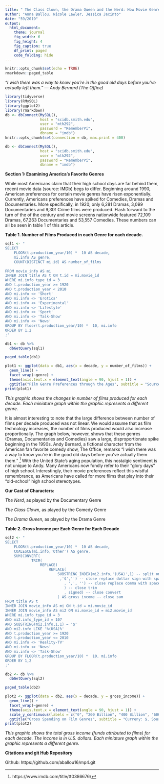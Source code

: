 ```yaml
---
title: " The Class Clown, the Drama Queen and the Nerd: How Movie Genres are mirroring our favorite High School Stereotypes "
author: "Anna Ballou, Nicole Lawler, Jessica Jacinto"
date: "59/2019"
output: 
  html_document:
    theme: journal
    fig_width: 6
    fig_height: 4
    fig_caption: true
    df_print: paged
    code_folding: hide
---
```


```r
knitr::opts_chunk$set(echo = TRUE)
rmarkdown::paged_table
```


*“I wish there was a way to know you're in the good old days before you've actually left them.” ― Andy Bernard (The Office)*

```r
library(tidyverse)
library(RMySQL)
library(ggplot2)
library(rmarkdown)
db <- dbConnect(MySQL(), 
                host = "scidb.smith.edu", 
                user = "mth292", 
                password = "RememberPi", 
                dbname = "imdb")
knitr::opts_chunk$set(connection = db, max.print = 400)
```

```r
db <- dbConnect(MySQL(),
                host = "scidb.smith.edu",
                user = "mth292",
                password = "RememberPi",
                dbname = "imdb")
```

**Section 1: Examining America’s Favorite Genres** 

While most Americans claim that their high school days are far behind them, recent movie data (source: IMDb) begs to differ. Beginning around 1990, American preferences for certain movie genres have risen exponentially. Currently, Americans preferences have spiked for Comedies, Dramas and Documentaries. More specifically, in 1920, only 6,281 Dramas, 3,099 Documentaries and 9,301 Crime films were produced. Flash forward to the turn of the of the century and movie screens nationwide featured 72,109 Dramas, 67,263 Documentaries and 53,557 Comedies. These numbers can all be seen in table 1 of this article. 


**Table 1. Number of Films Produced in each Genre for each decade.**                 
```r
sql1 <- "
SELECT 
	FLOOR(t.production_year/10) *  10 AS decade,
	mi.info AS genre, 
	COUNT(DISTINCT mi.id) AS number_of_films
    
FROM movie_info AS mi
INNER JOIN title AS t ON t.id = mi.movie_id
WHERE mi.info_type_id = 3
AND t.production_year >= 1920
AND t.production_year < 2010
AND mi.info <> 'Short'
AND mi.info <> 'Erotica'
AND mi.info <> 'Experimental'
AND mi.info <> 'Lifestyle'
AND mi.info <> 'Sport'
AND mi.info <> 'Talk-Show'
AND mi.info <> 'News'
GROUP BY floor(t.production_year/10) *  10, mi.info
ORDER BY 1,2
;"

db1 <- db %>%
  dbGetQuery(sql1)

paged_table(db1)
```

```r
plot1 <- ggplot(data = db1, aes(x = decade, y = number_of_films)) +
  geom_line() +
  facet_wrap(~genre) +
  theme(axis.text.x = element_text(angle = 90, hjust = 1)) +
  ggtitle("Film Genre Preferences through the Ages", subtitle = "Source: IMDb")
print(plot1)
```

*This graphic shows the changes in number of films produced for each decade. Each miniature graph within the graphic represents a different genre.*

It is almost interesting to note that the large difference between number of films per decade produced was not linear. We would assume that as film technology increases, the number of films produced would also increase proportionally. The graph below, however, shows that these genres (Dramas, Documentaries and Comedies) saw a large, disproportionate spike beginning in the 1990s. 
Andy Bernard, a fictional character from the American fan favorite comedy show, The Office, remarks “I wish there was a way to know you’re in the good old days before you’ve actually them them.” [^1]  With the United State’s aging population, this nostalgic sentiment is not unique to Andy. Many Americans now fondly refer to their “glory days” of high school. Interestingly, their movie preferences reflect this wistful remembrance, as Americans have called for more films that play into their “old-school” high school stereotypes. 


**Our Cast of Characters:**

*The Nerd*, as played by the Documentary Genre

*The Class Clown*, as played by the Comedy Genre

*The Drama Queen*, as played by the Drama Genre 


**Table 2. Gross Income per Each Genre for Each Decade**
```r
sql2 <- "
SELECT 
	FLOOR(t.production_year/10) *  10 AS decade,
	COALESCE(mi.info,'Other') AS genre, 
    SUM(CONVERT(
			TRIM(
				REPLACE(
					REPLACE(
						SUBSTRING_INDEX(mi2.info,'(USA)',1) -- split on 'USA'
						 ,'$','') -- close replace dollar sign with space
                           , ',', '') -- close replace comma with space 
                           ) -- close trim
                           , signed) -- close convert
						) AS gross_income -- close sum
FROM title AS t
INNER JOIN movie_info AS mi ON t.id = mi.movie_id
INNER JOIN movie_info AS mi2 ON mi.movie_id = mi2.movie_id
WHERE mi.info_type_id = 3
AND mi2.info_type_id = 107
AND SUBSTRING(mi2.info,1,1) = '$'
AND mi2.info LIKE '%(USA)%'
AND t.production_year >= 1920
AND t.production_year <= 2010
AND mi.info <> 'Reality-TV'
AND mi.info <> 'News'
AND mi.info <> 'Talk-Show'
GROUP BY FLOOR(t.production_year/10) *  10, mi.info
ORDER BY 1,2
;"

db2 <- db %>%
  dbGetQuery(sql2)

paged_table(db2)
```

```r
plot2 <- ggplot(data = db2, aes(x = decade, y = gross_income)) +
  geom_line() +
  facet_wrap(~genre) +
  theme(axis.text.x = element_text(angle = 90, hjust = 1)) +
  scale_y_continuous(labels = c("0", "200 Billion", "400 Billion", "600 Billion")) +
  ggtitle("Gross Spending on Film Genres", subtitle = "Curreny: $, Source: IMDb")
print(plot2)
```

*This graphic shows the total gross income (funds attributed to films) for each decade. The income is in U.S. dollars. Each miniature graph within the graphic represents a different genre.*

**Citations and git Hub Repository**

Github: https://github.com/aballou16/mp4.git

[^1]: https://www.imdb.com/title/tt0386676/